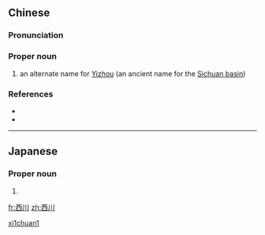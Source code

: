 ==Chinese==
{{zh-forms}}

===Pronunciation===
{{zh-pron
|m=Xīchuān
|cat=pn
}}

===Proper noun===
{{zh-proper noun}}

# {{lb|zh|archaic}} an alternate name for [[w:Yizhou|Yizhou]] (an ancient name for the [[w:Sichuan basin|Sichuan basin]])

===References===
* {{pedialite|西川|lang=zh}}
* {{pedialite|Yizhou}}

[[Category:Mandarin archaic terms|xi1chuan1]]

----

==Japanese==
{{ja-kanjitab|西|川}}

===Proper noun===
{{ja-pos|proper|にしかわ}}

# {{surname|lang=ja|sort=にしかわ}}

[[fr:西川]]
[[zh:西川]]